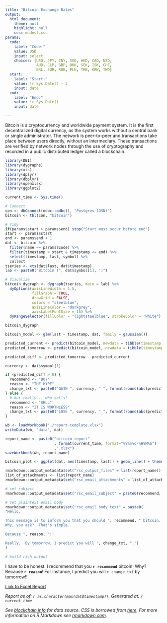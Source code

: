 ```yaml
---
title: "Bitcoin Exchange Rates"
output: 
  html_document:
    theme: null
    highlight: null
    css: modest.css
params:
  code:
    label: "Code:"
    value: USD
    input: select
    choices: [USD, JPY, CNY, SGD, HKD, CAD, NZD, 
              AUD, CLP, GBP, DKK, SEK, ISK, CHF, 
              BRL, EUR, RUB, PLN, THB, KRW, TWD]
  start:
    label: "Start:"
    value: !r Sys.Date() - 3
    input: date
  end:
    label: "End:"
    value: !r Sys.Date()
    input: date

---
```


Bitcoin is a cryptocurrency and worldwide payment system. It is the first decentralized digital currency, as the system works without a central bank or single administrator. The network is peer-to-peer and transactions take place between users directly, without an intermediary. These transactions are verified by network nodes through the use of cryptography and recorded in a public distributed ledger called a blockchain.

```r
library(DBI)
library(dygraphs)
library(xts)
library(dplyr)
library(dbplyr)
library(openxlsx)
library(ggplot2)

current_time <- Sys.time()

# Connect
con <- dbConnect(odbc::odbc(), "Postgres (DSN)")
bitcoin <- tbl(con, "bitcoin")

# Tidy
if(params$start > params$end) stop("Start must occur before end")
start <- params$start
end <- params$end + 1
dat <- bitcoin %>%
  filter(name == params$code) %>%
  filter(timestamp > start & timestamp <= end) %>%
  select(timestamp, last, symbol) %>%
  collect
tseries <- xts(dat$last, dat$timestamp)
lab <- paste0("Bitcoin (", dat$symbol[1], ")")

# Visualize
bitcoin_dygraph <- dygraph(tseries, main = lab) %>%
  dyOptions(axisLineWidth = 1.5, 
            fillGraph = TRUE, 
            drawGrid = FALSE, 
            colors = "steelblue", 
            axisLineColor = "darkgrey", 
            axisLabelFontSize = 15) %>%
  dyRangeSelector(fillColor = "lightsteelblue", strokeColor = "white")

bitcoin_dygraph
```  

```r
bitcoin_model <- glm(last ~ timestamp, dat, family = gaussian())

predicted_current <- predict(bitcoin_model, newdata = tibble(timestamp = current_time))[[1]]
predicted_tomorrow <- predict(bitcoin_model, newdata = tibble(timestamp = current_time + lubridate::days(1)))

predicted_diff <- predicted_tomorrow - predicted_current

currency <- dat$symbol[1]

if (predicted_diff > 0) {
  recommend <- "BUY"
  reason <- "THE HYPE"
  change_txt <- paste0("GAIN ", currency, " ", format(round(abs(predicted_diff), 2), nsmall = 2))
} else {
  # but really... who sells?
  recommend <- "SELL"
  reason <- "IT IS WORTHLESS"
  change_txt <- paste0("LOSE ", currency, " ", format(round(abs(predicted_diff),2), nsmall=2))
}

```


```r
wb <- loadWorkbook("./report-template.xlsx")
writeData(wb, "data", dat)

report_name <- paste0("bitcoin-report"
                      , format(current_time, format="%Y%m%d-%H%M%S")
                      ,".xlsx")
saveWorkbook(wb, report_name)
```

```r
bitcoin_plot <- ggplot(dat, aes(timestamp, last)) + geom_line() + theme_classic()
```

```r
rmarkdown::output_metadata$set("rsc_output_files" = list(report_name))
list_of_attachments <- list(report_name)
rmarkdown::output_metadata$set("rsc_email_attachments" = list_of_attachments)

```

```r

# set subject
rmarkdown::output_metadata$set("rsc_email_subject" = paste0(recommend, " Bitcoin!!  See attached: ",report_name))

# set plaintext email body
rmarkdown::output_metadata$set("rsc_email_body_text" = paste0(
"Hello,

This message is to inform you that you should ", recommend, " bitcoin.  
Why, you ask?  That's simple.

Because ", reason, "!!

Really.  By tomorrow, I predict you will ", change_txt, ".")
)

# build rich output 

``` 

I have to be honest.  I recommend that you **`r recommend`** bitcoin!  Why?  Because **`r reason`**!  For instance, I predict you will `r change_txt` by tomorrow!!

[Link to Excel Report](`r report_name`)

*Report as of: `r as.character(max(dat$timestamp))`. Generated at: `r current_time`*

*See [blockchain.info](https://blockchain.info/api/exchange_rates_api) for data source. CSS is borrowed from [here](http://markdowncss.github.io/modest/). For more information on R Markdown see [rmarkdown.com](http://rmarkdown.rstudio.com/).*


